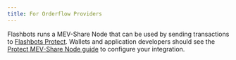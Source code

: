 ```yaml
---
title: For Orderflow Providers
---
```


Flashbots runs a MEV-Share Node that can be used by sending transactions to [Flashbots Protect](/flashbots-protect/quick-start). Wallets and application developers should see the [Protect MEV-Share Node guide](/flashbots-protect/mev-refunds) to configure your integration.